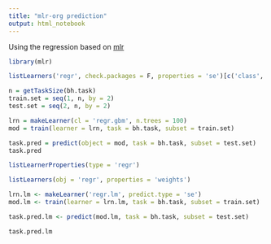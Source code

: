 ```yaml
---
title: "mlr-org prediction"
output: html_notebook
---
```


Using the regression based on [mlr](https://mlr-org.github.io/mlr/articles/tutorial/predict.html)

```r
library(mlr)

listLearners('regr', check.packages = F, properties = 'se')[c('class', 'name')]
```

```r
n = getTaskSize(bh.task)
train.set = seq(1, n, by = 2)
test.set = seq(2, n, by = 2)

lrn = makeLearner(cl = 'regr.gbm', n.trees = 100)
mod = train(learner = lrn, task = bh.task, subset = train.set)

task.pred = predict(object = mod, task = bh.task, subset = test.set)
task.pred
```
```r
listLearnerProperties(type = 'regr')

listLearners(obj = 'regr', properties = 'weights')
```
```r
lrn.lm <- makeLearner('regr.lm', predict.type = 'se')
mod.lm <- train(learner = lrn.lm, task = bh.task, subset = train.set)

task.pred.lm <- predict(mod.lm, task = bh.task, subset = test.set)

task.pred.lm
```

